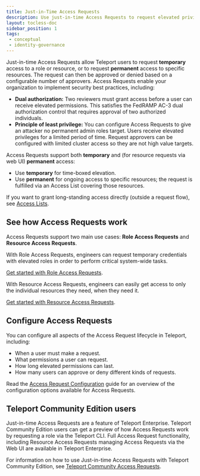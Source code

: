 ```yaml
---
title: Just-in-Time Access Requests
description: Use just-in-time Access Requests to request elevated privileges.
layout: tocless-doc
sidebar_position: 1
tags:
 - conceptual
 - identity-governance
---
```


Just-in-time Access Requests allow Teleport users to request **temporary**
access to a role or resource, or to request **permanent** access to
specific resources. The request can then be approved or denied based on
a configurable number of approvers. Access Requests enable your organization
to implement security best practices, including:

- **Dual authorization:** Two reviewers must grant access before a user can
  receive elevated permissions. This satisfies the FedRAMP AC-3 dual
  authorization control that requires approval of two authorized individuals.
- **Principle of least privilege:** You can configure Access Requests to give an
  attacker no permanent admin roles target.  Users receive elevated privileges
  for a limited period of time. Request approvers can be configured with limited
  cluster access so they are not high value targets.

Access Requests support both **temporary** and (for resource requests via web UI)
**permanent** access:

- Use **temporary** for time-boxed elevation.
- Use **permanent** for ongoing access to specific resources;
the request is fulfilled via an Access List covering those resources.

If you want to grant long-standing access directly (outside a request flow),
see [Access Lists](../access-lists/access-lists.mdx).

## See how Access Requests work

Access Requests support two main use cases: **Role Access Requests**
and **Resource Access Requests**.

With Role Access Requests, engineers can request temporary credentials with
elevated roles in order to perform critical system-wide tasks.

[Get started with Role Access Requests](role-requests.mdx).

With Resource Access Requests, engineers can easily get access to only the
individual resources they need, when they need it.

[Get started with Resource Access Requests](resource-requests.mdx).

## Configure Access Requests

You can configure all aspects of the Access Request lifecycle in Teleport,
including:

- When a user must make a request.
- What permissions a user can request.
- How long elevated permissions can last.
- How many users can approve or deny different kinds of requests.

Read the [Access Request
Configuration](access-request-configuration.mdx) guide for an
overview of the configuration options available for Access Requests.

## Teleport Community Edition users

Just-in-time Access Requests are a feature of Teleport Enterprise. Teleport
Community Edition users can get a preview of how Access Requests work by
requesting a role via the Teleport CLI. Full Access Request functionality,
including Resource Access Requests managing Access Requests via the Web UI are
available in Teleport Enterprise.

For information on how to use Just-in-time Access Requests with Teleport Community
Edition, see [Teleport Community Access Requests](oss-role-requests.mdx).


